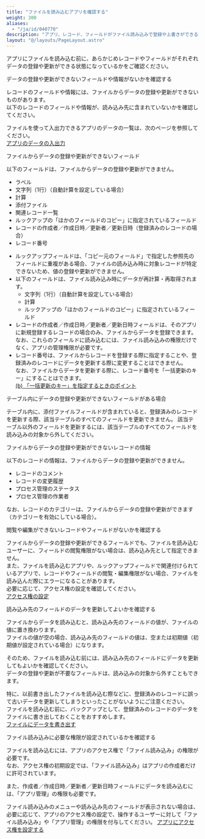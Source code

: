 ```yaml
---
title: "ファイルを読み込むアプリを確認する"
weight: 300
aliases:
  - "/ja/id/040770"
description: "アプリ、レコード、フィールドがファイル読み込みで登録や上書きができる設定になっているかを確認します。"
layout: "@/layouts/PageLayout.astro"
---
```




アプリにファイルを読み込む前に、あらかじめレコードやフィールドがそれぞれデータの登録や更新ができる状態になっているかをご確認ください。

<Heading id="import_records_app_to_import_10">データの登録や更新ができないフィールドや情報がないかを確認する</Heading>

レコードのフィールドや情報には、ファイルからデータの登録や更新ができないものがあります。  
以下のレコードのフィールドや情報が、読み込み先に含まれていないかを確認してください。

<Note>

ファイルを使って入出力できるアプリのデータの一覧は、次のページを参照してください。  
[アプリのデータの入出力](/k/ja/id/04056.html#appdata)

</Note>

<Heading level={3} id="import_records_app_to_import_1010">ファイルからデータの登録や更新ができないフィールド</Heading>

以下のフィールドは、ファイルからデータの登録や更新ができません。

* ラベル
* 文字列（1行）（自動計算を設定している場合）
* 計算
* 添付ファイル
* 関連レコード一覧
* ルックアップの「ほかのフィールドのコピー」に指定されているフィールド
* レコードの作成者／作成日時／更新者／更新日時（登録済みのレコードの場合）
* レコード番号

<Note>

* ルックアップフィールドは、「コピー元のフィールド」で指定した参照先のフィールドに重複がある場合、ファイルの読み込み時に対象レコードが特定できないため、値の登録や更新ができません。
* 以下のフィールドは、ファイル読み込み時にデータが再計算・再取得されます。
  * 文字列（1行）（自動計算を設定している場合）
  * 計算
  * ルックアップの「ほかのフィールドのコピー」に指定されているフィールド
* レコードの作成者／作成日時／更新者／更新日時フィールドは、そのアプリに新規登録するレコードの場合のみ、ファイルからデータを登録できます。なお、これらのフィールドに読み込むには、ファイル読み込みの権限だけでなく、アプリの管理権限が必要です。
* レコード番号は、ファイルからレコードを登録する際に指定することや、登録済みのレコードにデータを更新する際に変更することはできません。  
  なお、ファイルからデータを更新する際に、レコード番号を「一括更新のキー」にすることはできます。  
  [(b) 「一括更新のキー」を指定するときのポイント](/k/ja/id/040724.html#import_records_import_csv_2020)

</Note>

<Heading level={4} id="import_records_app_to_import_101010">テーブル内にデータの登録や更新ができないフィールドがある場合</Heading>

テーブル内に、添付ファイルフィールドが含まれていると、登録済みのレコードを更新する際、該当テーブルのすべてのフィールドを更新できません。
該当テーブル以外のフィールドを更新するには、該当テーブルのすべてのフィールドを読み込みの対象から外してください。

<Heading level={3} id="import_records_app_to_import_1020">ファイルからデータの登録や更新ができないレコードの情報</Heading>

以下のレコードの情報は、ファイルからデータの登録や更新ができません。

* レコードのコメント
* レコードの変更履歴
* プロセス管理のステータス
* プロセス管理の作業者

なお、レコードのカテゴリーは、ファイルからデータの登録や更新ができます（カテゴリーを有効にしている場合）。

<Heading id="import_records_app_to_import_20">閲覧や編集ができないレコードやフィールドがないかを確認する</Heading>

ファイルからデータの登録や更新ができるフィールドでも、ファイルを読み込むユーザーに、フィールドの閲覧権限がない場合は、読み込み先として指定できません。  
また、ファイルを読み込むアプリや、ルックアップフィールドで関連付けられているアプリで、レコードやフィールドの閲覧・編集権限がない場合、ファイルを読み込んだ際にエラーになることがあります。  
必要に応じて、アクセス権の設定を確認してください。  
[アクセス権の設定](/k/ja/id/040588.html)

<Heading id="import_records_app_to_import_30">読み込み先のフィールドのデータを更新してよいかを確認する</Heading>

ファイルからデータを読み込むと、読み込み先のフィールドの値が、ファイルの値に置き換わります。  
ファイルの値が空の場合、読み込み先のフィールドの値は、空または初期値（初期値が設定されている場合）になります。  

そのため、ファイルを読み込む前には、読み込み先のフィールドにデータを更新してもよいかを確認してください。  
データの登録や更新が不要なフィールドは、読み込みの対象から外すこともできます。

特に、以前書き出したファイルを読み込む際などに、登録済みのレコードに誤って古いデータを更新してしまうといったことがないようにご注意ください。  
ファイルを読み込む前に、バックアップとして、登録済みのレコードのデータをファイルに書き出しておくことをおすすめします。  
[ファイルにデータを書き出す](/k/ja/id/040452.html)

<Heading id="import_records_app_to_import_40">ファイル読み込みに必要な権限が設定されているかを確認する</Heading>

ファイルを読み込むには、アプリのアクセス権で「ファイル読み込み」の権限が必要です。  
なお、アクセス権の初期設定では、「ファイル読み込み」はアプリの作成者だけに許可されています。

また、作成者／作成日時／更新者／更新日時フィールドにデータを読み込むには、「アプリ管理」の権限も必要です。

ファイル読み込みのメニューや読み込み先のフィールドが表示されない場合は、必要に応じて、アプリのアクセス権の設定で、操作するユーザーに対して「ファイル読み込み」や「アプリ管理」の権限を付与してください。
[アプリにアクセス権を設定する](/k/ja/id/040589.html)
